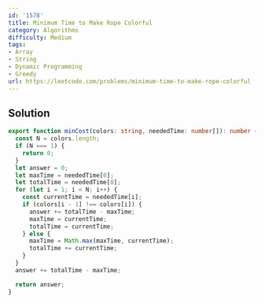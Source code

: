```yaml
---
id: '1578'
title: Minimum Time to Make Rope Colorful
category: Algorithms
difficulty: Medium
tags:
- Array
- String
- Dynamic Programming
- Greedy
url: https://leetcode.com/problems/minimum-time-to-make-rope-colorful
---
```


## Solution

```typescript filename="solution.ts" copy
export function minCost(colors: string, neededTime: number[]): number {
  const N = colors.length;
  if (N === 1) {
    return 0;
  }
  let answer = 0;
  let maxTime = neededTime[0];
  let totalTime = neededTime[0];
  for (let i = 1; i < N; i++) {
    const currentTime = neededTime[i];
    if (colors[i - 1] !== colors[i]) {
      answer += totalTime - maxTime;
      maxTime = currentTime;
      totalTime = currentTime;
    } else {
      maxTime = Math.max(maxTime, currentTime);
      totalTime += currentTime;
    }
  }
  answer += totalTime - maxTime;

  return answer;
}
```

